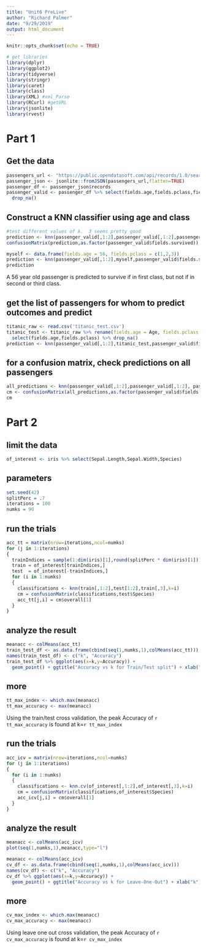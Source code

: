 ```yaml
---
title: "Unit6 PreLive"
author: "Richard Palmer"
date: "9/29/2019"
output: html_document
---
```


```r
knitr::opts_chunk$set(echo = TRUE)

# get libraries
library(dplyr)
library(ggplot2)
library(tidyverse)
library(stringr)
library(caret)
library(class)
library(XML) #xml_Parse
library(RCurl) #getURL
library(jsonlite)
library(rvest)
```

# Part 1

## Get the data 
```r
passengers_url <- "https://public.opendatasoft.com/api/records/1.0/search/?dataset=titanic-passengers&rows=2000&facet=survived&facet=pclass&facet=sex&facet=age&facet=embarked"
passenger_json <- jsonlite::fromJSON(passengers_url,flatten=TRUE)
passenger_df <- passenger_json$records
passenger_valid <- passenger_df %>% select(fields.age,fields.pclass,fields.survived) %>%
  drop_na()
```

## Construct a KNN classifier using age and class
```r
#test different values of k.  3 seems pretty good
prediction <- knn(passenger_valid[,1:2],passenger_valid[,1:2],passenger_valid$fields.survived,k=3)
confusionMatrix(prediction,as.factor(passenger_valid$fields.survived))
```

```r
myself <- data.frame(fields.age = 56, fields.pclass = c(1,2,3))
prediction <- knn(passenger_valid[,1:2],myself,passenger_valid$fields.survived,k=3,prob=TRUE)
prediction
```

A 56 year old passenger is predicted to survive if in first class, but not if
in second or third class.

## get the list of passengers for whom to predict outcomes and predict
```r
titanic_raw <- read.csv('titanic_test.csv')
titanic_test <- titanic_raw %>% rename(fields.age = Age, fields.pclass = Pclass) %>% 
  select(fields.age,fields.pclass) %>% drop_na()
prediction <- knn(passenger_valid[,1:2],titanic_test,passenger_valid$fields.survived)

```


## for a confusion matrix, check predictions on all passengers
```r
all_predictions <- knn(passenger_valid[,1:2],passenger_valid[,1:2], passenger_valid$fields.survived,k=3) 
cm <- confusionMatrix(all_predictions,as.factor(passenger_valid$fields.survived))
cm
```

# Part 2

## limit the data
```r
of_interest <- iris %>% select(Sepal.Length,Sepal.Width,Species)
```

## parameters
```r
set.seed(42)
splitPerc = .7
iterations = 100
numks = 90
```

## run the trials
```r
acc_tt = matrix(nrow=iterations,ncol=numks)
for (j in 1:iterations)
{
  trainIndices = sample(1:dim(iris)[1],round(splitPerc * dim(iris)[1]))
  train = of_interest[trainIndices,]
  test  = of_interest[-trainIndices,]
  for (i in 1:numks)
  {
    classifications <- knn(train[,1:2],test[1:2],train[,3],k=i)
    cm = confusionMatrix(classifications,test$Species)
    acc_tt[j,i] = cm$overall[1]
  }
}
```

## analyze the result
```r
meanacc <- colMeans(acc_tt)
train_test_df <- as.data.frame(cbind(seq(1,numks,1),colMeans(acc_tt)))
names(train_test_df) <- c("k", "Accuracy")
train_test_df %>% ggplot(aes(x=k,y=Accuracy)) + 
  geom_point() + ggtitle("Accuracy vs k for Train/Test split") + xlab("k") + ylab("Accuracy")
```

## more
```r
tt_max_index <- which.max(meanacc)
tt_max_accuracy <- max(meanacc)
```

Using the train/test cross validation, the peak Accuracy of `r tt_max_accuracy`
is found at k=`r tt_max_index`

## run the trials
```r
acc_icv = matrix(nrow=iterations,ncol=numks)
for (j in 1:iterations)
{
  for (i in 1:numks)
  {
    classifications <- knn.cv(of_interest[,1:2],of_interest[,3],k=i)
    cm = confusionMatrix(classifications,of_interest$Species)
    acc_icv[j,i] = cm$overall[1]
  }
}
```

## analyze the result
```r
meanacc <- colMeans(acc_icv)
plot(seq(1,numks,1),meanacc,type="l")

meanacc <- colMeans(acc_icv)
cv_df <- as.data.frame(cbind(seq(1,numks,1),colMeans(acc_icv)))
names(cv_df) <- c("k", "Accuracy")
cv_df %>% ggplot(aes(x=k,y=Accuracy)) + 
  geom_point() + ggtitle("Accuracy vs k for Leave-One-Out") + xlab("k") + ylab("Accuracy")

```

## more
```r
cv_max_index <- which.max(meanacc)
cv_max_accuracy <- max(meanacc)
```

Using leave one out cross validation, the peak Accuracy of `r cv_max_accuracy`
is found at k=`r cv_max_index`
